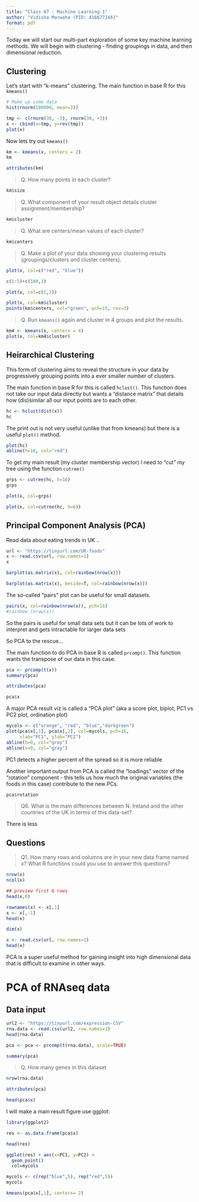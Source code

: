 ```yaml
---
title: "Class 07 : Machine Learning 1"
author: "Vidisha Marwaha (PID: A16677246)"
format: pdf
---
```


Today we will start our multi-part exploration of some key machine learning methods. We will begin with clustering - finding groupings in data, and then dimensional reduction.


## Clustering

Let's start with "k-means" clustering.
The main function in base R for this `kmeans()`

```r
# Make up some data
hist(rnorm(100000, mean=3))
```


```r
tmp <- c(rnorm(30, -3), rnorm(30, +3))
x <- cbind(x=tmp, y=rev(tmp))
plot(x)
```

Now lets try out `kmeans()`

```r
km <- kmeans(x, centers = 2)
km
```

```r
attributes(km)
```

> Q. How many points in each cluster?

```r
km$size
```

> Q. What component of your result object details cluster assignment/membership?

```r
km$cluster
```

> Q. What are centers/mean values of each cluster?

```r
km$centers
```


> Q. Make a plot of your data showing your clustering results (groupings/clusters and cluster centers).

```r
plot(x, col=c("red", "blue"))
```

```r
c(1:5)+c(100,1)
```


```r
plot(x, col=c(1,2))
```


```r
plot(x, col=km$cluster)
points(km$centers, col="green", pch=15, cex=3)
```


> Q. Run `kmeans()` again and cluster in 4 groups and plot the results.

```r
km4 <- kmeans(x, centers = 4)
plot(x, col=km4$cluster)
```

## Heirarchical Clustering

This form of clustering aims to reveal the structure in your data by progressively grouping points into a ever smaller number of clusters.

The main function in base R for this is called `hclust()`. This function does not take our input data directly but wants a "distance matrix" that details how (dis)similar all our input points are to each other.


```r
hc <- hclust(dist(x))
hc
```

The print out is not very useful (unlike that from kmeans) but there is a useful `plot()` method.

```r
plot(hc)
abline(h=10, col="red")
```

To get my main result (my cluster membership vector) I need to "cut" my tree using the function `cutree()`

```r
grps <- cutree(hc, h=10)
grps
```


```r
plot(x, col=grps)
```


```r
plot(x, col=cutree(hc, h=6))
```





## Principal Component Analysis (PCA)

Read data about eating trends in UK ..

```r
url <- "https://tinyurl.com/UK-foods"
x <- read.csv(url, row.names=1)
x
```



```r
barplot(as.matrix(x), col=rainbow(nrow(x)))
```

```r
barplot(as.matrix(x), beside=T, col=rainbow(nrow(x)))
```

The so-called "pairs" plot can be useful for small datasets.

```r
pairs(x, col=rainbow(nrow(x)), pch=16)
#rainbow (nrow(x))
```

So the pairs is useful for small data sets but it can be lots of work to interpret and gets intractable for larger data sets

So PCA to the rescue...

The main function to do PCA in base R is called `prcomp()`. This function wants the transpose of our data in this case.

```r
pca <- prcomp(t(x))
summary(pca)
```

```r
attributes(pca)
```
```r
pca$x
```

A major PCA result viz is called a "PCA plot" (aka a score plot, biplot, PC1 vs PC2 plot, ordination plot)

```r
mycols <- c("orange", "red", "blue","darkgreen")
plot(pca$x[,1], pca$x[,2], col=mycols, pch=16,
     xlab="PC1", ylab="PC2")
abline(h=0, col="gray")
abline(v=0, col="gray")
```

PC1 detects a higher percent of the spread so it is more reliable

Another important output from PCA is called the "loadings" vector of the "rotation" component - this tells us how much the original variables (the foods in this case) contribute to the new PCs.

```r
pca$rotation
```

>Q6. What is the main differences between N. Ireland and the other countries of the UK in terms of this data-set?

There is less 

## Questions

> Q1. How many rows and columns are in your new data frame named x? What R functions could you use to answer this questions?

```r
nrow(x)
ncol(x)
```

```r
## preview first 6 rows
head(x,6)
```

```r
rownames(x) <- x[,1]
x <- x[,-1]
head(x)
```

```r
dim(x)
```

```r
x <- read.csv(url, row.names=1)
head(x)
```

PCA is a super useful method for gaining insight into high dimensional data that is difficult to examine in other ways.

# PCA of RNAseq data

## Data input

```r
url2 <- "https://tinyurl.com/expression-CSV"
rna.data <- read.csv(url2, row.names=1)
head(rna.data)
```


```r
pca <- pca <- prcomp(t(rna.data), scale=TRUE)
```

```r
summary(pca)
```

> Q. How many genes in this dataset

```r
nrow(rna.data)
```

```r
attributes(pca) 
```

```r
head(pca$x)
```

I will make a main result figure use ggplot:

```r
library(ggplot2)
```

```r
res <- as.data.frame(pca$x)
```

```r
head(res)
```

```r
ggplot(res) + aes(x=PC1, y=PC2) +
  geom_point()
  col=mycols
```

```r
mycols <- c(rep("blue",5), rep("red",5))
mycols
```

```r
kmeans(pca$x[,1], centers= 2)
```


